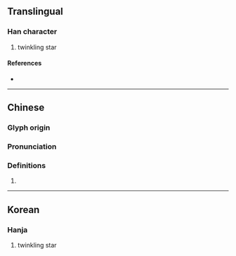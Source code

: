 {{character info}}
==Translingual==

===Han character===
{{Han char|rn=72|rad=日|as=11|sn=15|four=|canj=AQJM,AQJS|ids=⿰日彗}}

# twinkling star

====References====
* {{Han ref|kx=0499.280|dkj=14135|dj=0868.340|hdz=21532.010|uh=66B3|ud=26291}}

----

==Chinese==
{{zh-forms}}

===Glyph origin===
{{Han etym}}

===Pronunciation===
{{zh-pron
|m=huì
|c=wai3
|mc=y
|oc=y
|cat=
}}

===Definitions===
{{zh-hanzi}}

# {{rfdef|zh}}

----

==Korean==

===Hanja===
{{ko-hanja|반짝이다|반짝일|혜}}

# twinkling star